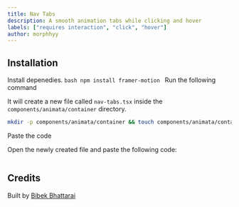 ```yaml
---
title: Nav Tabs
description: A smooth animation tabs while clicking and hover
labels: ["requires interaction", "click", "hover"]
author: morphhyy
---
```


<ComponentPreview name="container-nav-tabs--docs" />

## Installation

<Steps>

<Step>Install depenedies.</Step>
```bash npm install framer-motion ```
<Step>Run the following command</Step>

It will create a new file called `nav-tabs.tsx` inside the `components/animata/container` directory.

```bash
mkdir -p components/animata/container && touch components/animata/container/nav-tabs.tsx
```

<Step>Paste the code</Step>

Open the newly created file and paste the following code:

```jsx file=<rootDir>/animata/container/nav-tabs.tsx

```

</Steps>

## Credits

Built by [Bibek Bhattarai](https://github.com/morphhyy)
